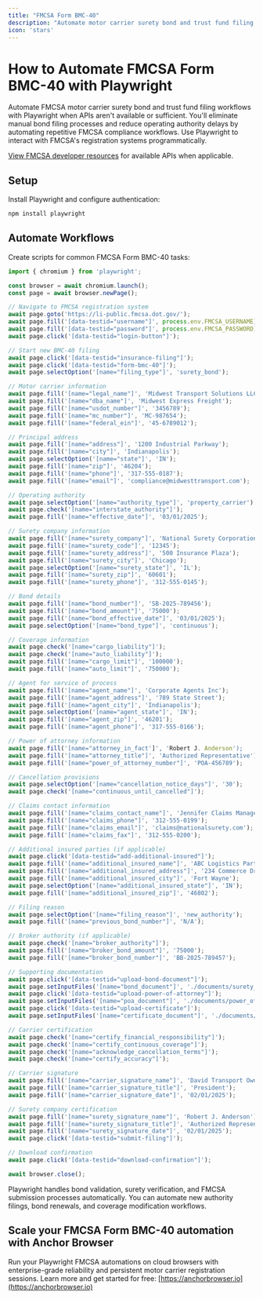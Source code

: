 ```yaml
---
title: "FMCSA Form BMC-40"
description: "Automate motor carrier surety bond and trust fund filing workflows with Playwright when APIs aren't available."
icon: 'stars'
---
```


# How to Automate FMCSA Form BMC-40 with Playwright

Automate FMCSA motor carrier surety bond and trust fund filing workflows with Playwright when APIs aren't available or sufficient. You'll eliminate manual bond filing processes and reduce operating authority delays by automating repetitive FMCSA compliance workflows. Use Playwright to interact with FMCSA's registration systems programmatically.

[View FMCSA developer resources](https://mobile.fmcsa.dot.gov/QCDevsite/docs/apiAccess) for available APIs when applicable.


## Setup

Install Playwright and configure authentication:
```bash
npm install playwright
```

## Automate Workflows

Create scripts for common FMCSA Form BMC-40 tasks:


```JavaScript
import { chromium } from 'playwright';

const browser = await chromium.launch();
const page = await browser.newPage();

// Navigate to FMCSA registration system
await page.goto('https://li-public.fmcsa.dot.gov/');
await page.fill('[data-testid="username"]', process.env.FMCSA_USERNAME);
await page.fill('[data-testid="password"]', process.env.FMCSA_PASSWORD);
await page.click('[data-testid="login-button"]');

// Start new BMC-40 filing
await page.click('[data-testid="insurance-filing"]');
await page.click('[data-testid="form-bmc-40"]');
await page.selectOption('[name="filing_type"]', 'surety_bond');

// Motor carrier information
await page.fill('[name="legal_name"]', 'Midwest Transport Solutions LLC');
await page.fill('[name="dba_name"]', 'Midwest Express Freight');
await page.fill('[name="usdot_number"]', '3456789');
await page.fill('[name="mc_number"]', 'MC-987654');
await page.fill('[name="federal_ein"]', '45-6789012');

// Principal address
await page.fill('[name="address"]', '1200 Industrial Parkway');
await page.fill('[name="city"]', 'Indianapolis');
await page.selectOption('[name="state"]', 'IN');
await page.fill('[name="zip"]', '46204');
await page.fill('[name="phone"]', '317-555-0187');
await page.fill('[name="email"]', 'compliance@midwesttransport.com');

// Operating authority
await page.selectOption('[name="authority_type"]', 'property_carrier');
await page.check('[name="interstate_authority"]');
await page.fill('[name="effective_date"]', '03/01/2025');

// Surety company information
await page.fill('[name="surety_company"]', 'National Surety Corporation');
await page.fill('[name="surety_code"]', '12345');
await page.fill('[name="surety_address"]', '500 Insurance Plaza');
await page.fill('[name="surety_city"]', 'Chicago');
await page.selectOption('[name="surety_state"]', 'IL');
await page.fill('[name="surety_zip"]', '60601');
await page.fill('[name="surety_phone"]', '312-555-0145');

// Bond details
await page.fill('[name="bond_number"]', 'SB-2025-789456');
await page.fill('[name="bond_amount"]', '75000');
await page.fill('[name="bond_effective_date"]', '03/01/2025');
await page.selectOption('[name="bond_type"]', 'continuous');

// Coverage information
await page.check('[name="cargo_liability"]');
await page.check('[name="auto_liability"]');
await page.fill('[name="cargo_limit"]', '100000');
await page.fill('[name="auto_limit"]', '750000');

// Agent for service of process
await page.fill('[name="agent_name"]', 'Corporate Agents Inc');
await page.fill('[name="agent_address"]', '789 State Street');
await page.fill('[name="agent_city"]', 'Indianapolis');
await page.selectOption('[name="agent_state"]', 'IN');
await page.fill('[name="agent_zip"]', '46201');
await page.fill('[name="agent_phone"]', '317-555-0166');

// Power of attorney information
await page.fill('[name="attorney_in_fact']', 'Robert J. Anderson');
await page.fill('[name="attorney_title"]', 'Authorized Representative');
await page.fill('[name="power_of_attorney_number"]', 'POA-456789');

// Cancellation provisions
await page.selectOption('[name="cancellation_notice_days"]', '30');
await page.check('[name="continuous_until_cancelled"]');

// Claims contact information
await page.fill('[name="claims_contact_name"]', 'Jennifer Claims Manager');
await page.fill('[name="claims_phone"]', '312-555-0199');
await page.fill('[name="claims_email"]', 'claims@nationalsurety.com');
await page.fill('[name="claims_fax"]', '312-555-0200');

// Additional insured parties (if applicable)
await page.click('[data-testid="add-additional-insured"]');
await page.fill('[name="additional_insured_name"]', 'ABC Logistics Partners');
await page.fill('[name="additional_insured_address"]', '234 Commerce Drive');
await page.fill('[name="additional_insured_city"]', 'Fort Wayne');
await page.selectOption('[name="additional_insured_state"]', 'IN');
await page.fill('[name="additional_insured_zip"]', '46802');

// Filing reason
await page.selectOption('[name="filing_reason"]', 'new_authority');
await page.fill('[name="previous_bond_number"]', 'N/A');

// Broker authority (if applicable)
await page.check('[name="broker_authority"]');
await page.fill('[name="broker_bond_amount"]', '75000');
await page.fill('[name="broker_bond_number"]', 'BB-2025-789457');

// Supporting documentation
await page.click('[data-testid="upload-bond-document"]');
await page.setInputFiles('[name="bond_document"]', './documents/surety_bond_original.pdf');
await page.click('[data-testid="upload-power-of-attorney"]');
await page.setInputFiles('[name="poa_document"]', './documents/power_of_attorney.pdf');
await page.click('[data-testid="upload-certificate"]');
await page.setInputFiles('[name="certificate_document"]', './documents/insurance_certificate.pdf');

// Carrier certification
await page.check('[name="certify_financial_responsibility"]');
await page.check('[name="certify_continuous_coverage"]');
await page.check('[name="acknowledge_cancellation_terms"]');
await page.check('[name="certify_accuracy"]');

// Carrier signature
await page.fill('[name="carrier_signature_name"]', 'David Transport Owner');
await page.fill('[name="carrier_signature_title"]', 'President');
await page.fill('[name="carrier_signature_date"]', '02/01/2025');

// Surety company certification
await page.fill('[name="surety_signature_name"]', 'Robert J. Anderson');
await page.fill('[name="surety_signature_title"]', 'Authorized Representative');
await page.fill('[name="surety_signature_date"]', '02/01/2025');
await page.click('[data-testid="submit-filing"]');

// Download confirmation
await page.click('[data-testid="download-confirmation"]');

await browser.close();
```

Playwright handles bond validation, surety verification, and FMCSA submission processes automatically. You can automate new authority filings, bond renewals, and coverage modification workflows.

## Scale your FMCSA Form BMC-40 automation with Anchor Browser

Run your Playwright FMCSA automations on cloud browsers with enterprise-grade reliability and persistent motor carrier registration sessions. Learn more and get started for free: [https://anchorbrowser.io](https://anchorbrowser.io)
